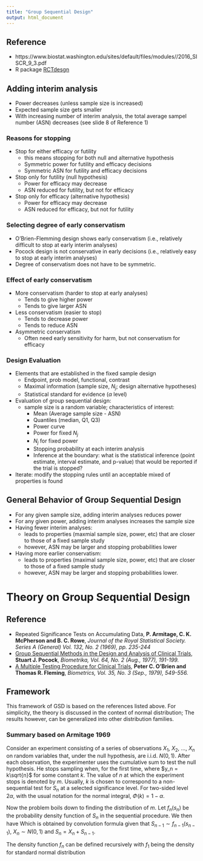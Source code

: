 ---
title: "Group Sequential Design"
output: html_document
---

## Reference 

  + https://www.biostat.washington.edu/sites/default/files/modules//2016_SISCR_9_3.pdf
  + R package [RCTdesgn](http://www.rctdesign.org/Welcome.html)
  

## Adding interim analysis
  
  + Power decreases (unless sample size is increased)
  + Expected sample size gets smaller
  + With increasing number of interim analysis, the total average sampel number (ASN) decreases (see slide 8 of Reference 1)
  
### Reasons for stopping
  
  + Stop for either efficacy or futility
      + this means stopping for both null and alternative hypothesis
      + Symmetric power for futility and efficacy decisions
      + Symmetric ASN for futility and efficacy decisions
  + Stop only for futility (null hypothesis)
      + Power for efficacy may decrease
      + ASN reduced for futility, but not for efficacy
  + Stop only for efficacy (alternative hypothesis)
      + Power for efficacy may decrease
      + ASN reduced for efficacy, but not for futility
  
### Selecting degree of early conservatism

  + O'Brien-Flemming design shows early conservatism (i.e., relatively difficult to stop at early interim analyses)
  + Pocock design is not conservative in early decisions (i.e., relatively easy to stop at early interim analyses)
  + Degree of conservatism does not have to be symmetric.
  
### Effect of early conservatism
  
  + More conservatism (harder to stop at early analyses)
      + Tends to give higher power
      + Tends to give larger ASN
  + Less conservatism (easier to stop)
      + Tends to decrease power
      + Tends to reduce ASN
  + Asymmetric conservatism
      + Often need early sensitivity for harm, but not conservatism for efficacy
      
      
      
### Design Evaluation
  + Elements that are established in the fixed sample design
      + Endpoint, prob model, functional, contrast
      + Maximal information (sample size, $N_j$; design alternative hypotheses)
      + Statistical standard for evidence ($\alpha$ level)
  + Evaluation of group sequential design:
      + sample size is a random variable; characteristics of interest:
          + Mean (Average sample size - ASN)
          + Quantiles (median, Q1, Q3)
          + Power curve
          + Power for fixed $N_j$
          + $N_j$ for fixed power
          + Stopping probability at each interim analysis
          + Inference at the boundary: what is the statistical inference (point estimate, interval estimate, and p-value) that would be reported if the trial is stopped?
  + Iterate: modify the stopping rules until an acceptable mixed of properties is found
  
  
## General Behavior of Group Sequential Design  
  + For any given sample size, adding interim analyses reduces power
  + For any given power, adding interim analyses increases the sample size
  + Having fewer interim analyses: 
      + leads to properties (maxmial sample size, power, etc) that are closer to those of a fixed sample study
      + however, ASN may be larger and stopping probabilities lower
  + Having more earlier conservatism:
      + leads to properties (maximal sample size, power, etc) that are closer to those of a fixed sample study
      + however, ASN may be larger and stopping probabilities lower.
      
# Theory on Group Sequential Design

## Reference 

  + Repeated Significance Tests on Accumulating Data, **P. Armitage, C. K. McPherson and B. C. Rowe**,  *Journal of the Royal Statistical Society. Series A (General) Vol. 132, No. 2 (1969), pp. 235-244*
  + [Group Sequential Methods in the Design and Analysis of Clinical Trials](ftp://maia-2.biostat.wisc.edu/pub/chappell/641/papers/paper33.pdf), **Stuart J. Pocock**, *Biometrika, Vol. 64, No. 2 (Aug., 1977), 191-199.* 
  + [A Multiple Testing Procedure for Clinical Trials](ftp://maia-2.biostat.wisc.edu/pub/chappell/641/papers/paper34.pdf), **Peter C. O'Brien and Thomas R. Fleming**, *Biometrics, Vol. 35, No. 3 (Sep., 1979), 549-556.*
  
  
## Framework
This framework of GSD is based on the references listed above. For simplicity, the theory is discussed in the context of normal distribution; The results however, can be generalized into other distribution families. 

### Summary based on Armitage 1969
Consider an experiment consisting of a series of observations $X_1$, $X_2$, $\ldots$, $X_n$ on random variables that, under the null hypothesis, are i.i.d. $N(0, 1)$. After each observation, the experimenter uses the cumulative sum 
\begin{equation}\label{eq:eq1}
S_n = \sum_{i=1}^nX_i
\end{equation}
to test the null hypothesis. He stops sampling when, for the first time, 
\begin{equation}\label{eq:eq2}
|S_n|\geq y_n, 
\end{equation}
where $y_n = k\sqrt{n}$ for some constant $k$. The value of $n$ at which the experiment stops is denoted by $m$. Usually, $k$ is chosen to correspond to a non-sequential test for $S_n$ at a selected significance level. For two-sided level $2\alpha$, with the usual notation for the normal integral, $\Phi(k) = 1-\alpha$. 

Now the problem boils down to finding the distribution of $m$. Let $f_n(s_n)$ be the probability density function of $S_n$ in the sequential procedure. We then have 
\begin{equation}
f_n(s_n) =\left\{ 
  \begin{array}{ll}
  \int_{-y_{n-1}}^{y_{n-1}}f_{n-1}(u)\frac{1}{\sqrt{2\pi}}\exp\{-\frac{1}{2}(s_n-u)^2\}du, ~~ -y_n\leq s_n\leq y_n \\
    0, ~~ ~~ ~~ ~~ ~~ ~~ ~~ ~~ ~~ ~~ ~~ ~~ ~~ ~~ ~~ ~~ ~~ ~~ ~~ ~~ ~~ ~~ ~~ ~~ ~~ ~~ ~~ ~~ ~~ ~~ ~~ ~~ \text{otherwise}
  \end{array}
  \right.
\end{equation}
Which is obtained by convolution formula given that $S_{n-1}\sim f_{n-1}(s_{n-1})$, $X_n\sim N(0, 1)$ and $S_n = X_n + S_{n-1}$. 

The density function $f_n$ can be defined recursively with $f_1$ being the density for standard normal distribution 
  

  